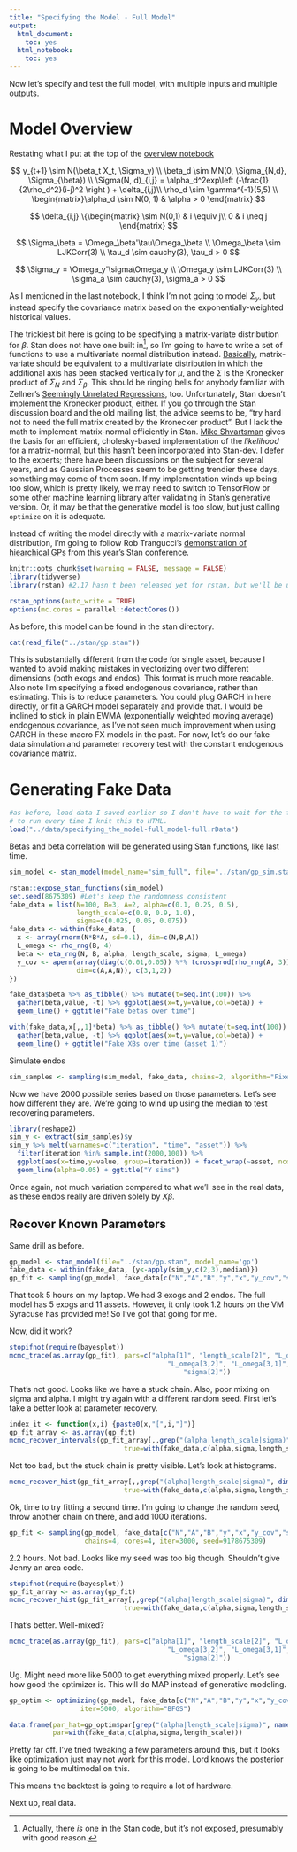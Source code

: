```yaml
---
title: "Specifying the Model - Full Model"
output:
  html_document:
    toc: yes
  html_notebook:
    toc: yes
---
```


Now let's specify and test the full model, with multiple inputs and multiple outputs.

# Model Overview

Restating what I put at the top of the [overview notebook](https://cdn.rawgit.com/billWalker/gp_regression/edac7693/doc/Specifying_the_Model-Overview_and_Simplest_Implementation.html)

$$
  y_{t+1} \sim N(\beta_t X_t, \Sigma_y) \\
  \beta_d \sim MN(0, \Sigma_{N,d}, \Sigma_{\beta}) \\
  \Sigma(N, d)_{i,j} = \alpha_d^2exp\left (-\frac{1}{2\rho_d^2}(i-j)^2 \right ) + \delta_{i,j}\\
  \rho_d \sim \gamma^{-1}(5,5) \\
\begin{matrix}\alpha_d \sim N(0, 1) & \alpha > 0 \end{matrix}
$$

$$
\delta_{i,j} \{\begin{matrix}
     \sim N(0,1) & i \equiv j\\
     0 & i \neq j
 \end{matrix}
$$

$$
\Sigma_\beta = \Omega_\beta'\tau\Omega_\beta \\
\Omega_\beta \sim LJKCorr(3) \\
\tau_d \sim cauchy(3), \tau_d > 0
$$

$$
\Sigma_y = \Omega_y'\sigma\Omega_y \\
\Omega_y \sim LJKCorr(3) \\
\sigma_a \sim cauchy(3), \sigma_a > 0
$$

As I mentioned in the last notebook, I think I'm not going to model $\Sigma_y$, but instead specify the covariance matrix based on the exponentially-weighted historical values.

The trickiest bit here is going to be specifying a matrix-variate distribution for $\beta$. Stan does not have one built in[^1], so I'm going to have to write a set of functions to use a multivariate normal distribution instead. [Basically](https://en.wikipedia.org/wiki/Matrix_normal_distribution), matrix-variate should be equivalent to a multivariate distribution in which the additional axis has been stacked vertically for $\mu$, and the $\Sigma$ is the Kronecker product of $\Sigma_{N}$ and $\Sigma_\beta$. This should be ringing bells for anybody familiar with Zellner's [Seemingly Unrelated Regressions](https://en.wikipedia.org/wiki/Seemingly_unrelated_regressions), too. Unfortunately, Stan doesn't implement the Kronecker product, either. If you go through the Stan discussion board and the old mailing list, the advice seems to be, "try hard not to need the full matrix created by the Kronecker product". But I lack the math to implement matrix-normal efficiently in Stan. [Mike Shvartsman](http://rpubs.com/mshvarts/matnorm-stan) gives the basis for an efficient, cholesky-based implementation of the *likelihood* for a matrix-normal, but this hasn't been incorporated into Stan-dev. I defer to the experts; there have been discussions on the subject for several years, and as Gaussian Processes seem to be getting trendier these days, something may come of them soon. If my implementation winds up being too slow, which is pretty likely, we may need to switch to TensorFlow or some other machine learning library after validating in Stan's generative version. Or, it may be that the generative model is too slow, but just calling `optimize` on it is adequate.

[^1]: Actually, there *is* one in the Stan code, but it's not exposed, presumably with good reason.

Instead of writing the model directly with a matrix-variate normal distribution, I'm going to follow Rob Trangucci's [demonstration of hiearchical GPs](mc-stan.org/events/stancon2017-notebooks/stancon2017-trangucci-hierarchical-gps.pdf) from this year's Stan conference. 


```r
knitr::opts_chunk$set(warning = FALSE, message = FALSE)
library(tidyverse)
library(rstan) #2.17 hasn't been released yet for rstan, but we'll be using cmdstan 2.17.

rstan_options(auto_write = TRUE)
options(mc.cores = parallel::detectCores())
```

As before, this model can be found in the stan directory.

```r
cat(read_file("../stan/gp.stan"))
```

This is substantially different from the code for single asset, because I wanted to avoid making mistakes in vectorizing over two different dimensions (both exogs and endos). This format is much more readable. Also note I'm specifying a fixed endogenous covariance, rather than estimating. This is to reduce parameters. You could plug GARCH in here directly, or fit a GARCH model separately and provide that. I would be inclined to stick in plain EWMA (exponentially weighted moving average) endogenous covariance, as I've not seen much improvement when using GARCH in these macro FX models in the past. For now, let's do our fake data simulation and parameter recovery test with the constant endogenous covariance matrix.

# Generating Fake Data
```r
#as before, load data I saved earlier so I don't have to wait for the fits
# to run every time I knit this to HTML.
load("../data/specifying_the_model-full_model-full.rData")
```

Betas and beta correlation will be generated using Stan functions, like last time.
```r
sim_model <- stan_model(model_name="sim_full", file="../stan/gp_sim.stan")
```

```r
rstan::expose_stan_functions(sim_model)
set.seed(8675309) #Let's keep the randomness consistent
fake_data = list(N=100, B=3, A=2, alpha=c(0.1, 0.25, 0.5), 
                 length_scale=c(0.8, 0.9, 1.0), 
                 sigma=c(0.025, 0.05, 0.075))
fake_data <- within(fake_data, {
  x <- array(rnorm(N*B*A, sd=0.1), dim=c(N,B,A))
  L_omega <- rho_rng(B, 4)
  beta <- eta_rng(N, B, alpha, length_scale, sigma, L_omega)
  y_cov <- aperm(array(diag(c(0.01,0.05)) %*% tcrossprod(rho_rng(A, 3)) %*% diag(c(0.01,0.05)),
                 dim=c(A,A,N)), c(3,1,2))
})
```

```r
fake_data$beta %>% as_tibble() %>% mutate(t=seq.int(100)) %>% 
  gather(beta,value, -t) %>% ggplot(aes(x=t,y=value,col=beta)) +
  geom_line() + ggtitle("Fake betas over time")
```

```r
with(fake_data,x[,,1]*beta) %>% as_tibble() %>% mutate(t=seq.int(100)) %>% 
  gather(beta,value, -t) %>% ggplot(aes(x=t,y=value,col=beta)) +
  geom_line() + ggtitle("Fake XBs over time (asset 1)")
```

Simulate endos

```r
sim_samples <- sampling(sim_model, fake_data, chains=2, algorithm="Fixed_param") #algorithm='Fixed_param' is a new one for me.
```

Now we have 2000 possible series based on those parameters. Let's see how different they are. We're going to wind up using the median to test recovering parameters.
```r
library(reshape2)
sim_y <- extract(sim_samples)$y
sim_y %>% melt(varnames=c("iteration", "time", "asset")) %>%
  filter(iteration %in% sample.int(2000,100)) %>%
  ggplot(aes(x=time,y=value, group=iteration)) + facet_wrap(~asset, ncol=1) +
  geom_line(alpha=0.05) + ggtitle("Y sims")
```

Once again, not much variation compared to what we'll see in the real data, as these endos really are driven solely by $X\beta$.

## Recover Known Parameters

Same drill as before.

```r
gp_model <- stan_model(file="../stan/gp.stan", model_name='gp')
fake_data <- within(fake_data, {y<-apply(sim_y,c(2,3),median)})
gp_fit <- sampling(gp_model, fake_data[c("N","A","B","y","x","y_cov","sim")], chains=3, cores=3) #This one will take a while, and I only have 4 physical cores on this machine.
```
That took 5 hours on my laptop. We had 3 exogs and 2 endos. The full model has 5 exogs and 11 assets. However, it only took 1.2 hours on the VM Syracuse has provided me! So I've got that going for me.

Now, did it work?

```r
stopifnot(require(bayesplot))
mcmc_trace(as.array(gp_fit), pars=c("alpha[1]", "length_scale[2]", "L_omega[2,1]", 
                                        "L_omega[3,2]", "L_omega[3,1]",
                                            "sigma[2]"))
```

That's not good. Looks like we have a stuck chain. Also, poor mixing on sigma and alpha. I might try again with a different random seed. First let's take a better look at parameter recovery.

```r
index_it <- function(x,i) {paste0(x,"[",i,"]")}
gp_fit_array <- as.array(gp_fit)
mcmc_recover_intervals(gp_fit_array[,,grep("(alpha|length_scale|sigma)", dimnames(gp_fit_array)$parameters)],
                             true=with(fake_data,c(alpha,sigma,length_scale))) + coord_flip()
```
Not too bad, but the stuck chain is pretty visible. Let's look at histograms.

```r
mcmc_recover_hist(gp_fit_array[,,grep("(alpha|length_scale|sigma)", dimnames(gp_fit_array)$parameters)],
                             true=with(fake_data,c(alpha,sigma,length_scale)))
```

Ok, time to try fitting a second time. I'm going to change the random seed, throw another chain on there, and add 1000 iterations. 

```r
gp_fit <- sampling(gp_model, fake_data[c("N","A","B","y","x","y_cov","sim")], 
                   chains=4, cores=4, iter=3000, seed=9178675309)
```

2.2 hours. Not bad. Looks like my seed was too big though. Shouldn't give Jenny an area code.

```r
stopifnot(require(bayesplot))
gp_fit_array <- as.array(gp_fit)
mcmc_recover_hist(gp_fit_array[,,grep("(alpha|length_scale|sigma)", dimnames(gp_fit_array)$parameters)],
                             true=with(fake_data,c(alpha,sigma,length_scale)))
```
That's better. Well-mixed?

```r
mcmc_trace(as.array(gp_fit), pars=c("alpha[1]", "length_scale[2]", "L_omega[2,1]", 
                                        "L_omega[3,2]", "L_omega[3,1]",
                                            "sigma[2]"))
```

Ug. Might need more like 5000 to get everything mixed properly. Let's see how good the optimizer is. This will do MAP instead of generative modeling.

```r
gp_optim <- optimizing(gp_model, fake_data[c("N","A","B","y","x","y_cov","sim")], 
                  iter=5000, algorithm="BFGS")
```
```r
data.frame(par_hat=gp_optim$par[grep("(alpha|length_scale|sigma)", names(gp_optim$par))],
           par=with(fake_data,c(alpha,sigma,length_scale)))
```

Pretty far off. I've tried tweaking a few parameters around this, but it looks like optimization just may not work for this model. Lord knows the posterior is going to be multimodal on this.

This means the backtest is going to require a lot of hardware.

Next up, real data.